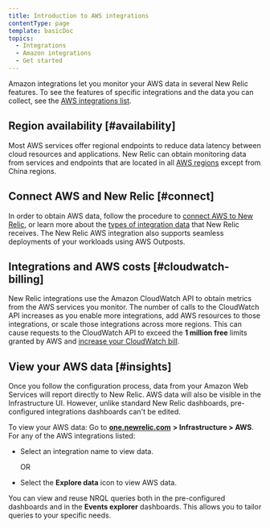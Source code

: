 ```yaml
---
title: Introduction to AWS integrations
contentType: page
template: basicDoc
topics:
  - Integrations
  - Amazon integrations
  - Get started
---
```


Amazon integrations let you monitor your AWS data in several New Relic features. To see the features of specific integrations and the data you can collect, see the [AWS integrations list](/docs/infrastructure/amazon-integrations/aws-integrations-list).

## Region availability [#availability]

Most AWS services offer regional endpoints to reduce data latency between cloud resources and applications. New Relic can obtain monitoring data from services and endpoints that are located in all [AWS regions](http://docs.aws.amazon.com/general/latest/gr/rande.html) except from China regions.

## Connect AWS and New Relic [#connect]

In order to obtain AWS data, follow the procedure to [connect AWS to New Relic](/docs/infrastructure/amazon-integrations/getting-started/connect-aws-services-infrastructure), or learn more about the [types of integration data](/docs/infrastructure/integrations-getting-started/getting-started/understand-integration-data-data-types) that New Relic receives. The New Relic AWS integration also supports seamless deployments of your workloads using AWS Outposts.

## Integrations and AWS costs [#cloudwatch-billing]

New Relic integrations use the Amazon CloudWatch API to obtain metrics from the AWS services you monitor. The number of calls to the CloudWatch API increases as you enable more integrations, add AWS resources to those integrations, or scale those integrations across more regions. This can cause requests to the CloudWatch API to exceed the **1 million free** limits granted by AWS and [increase your CloudWatch bill](/docs/infrastructure/amazon-integrations/troubleshooting/cloudwatch-billing-increase).

## View your AWS data [#insights]

Once you follow the configuration process, data from your Amazon Web Services will report directly to New Relic. AWS data will also be visible in the Infrastructure UI. However, unlike standard New Relic dashboards, pre-configured integrations dashboards can't be edited.

To view your AWS data: Go to [**one.newrelic.com**](http://one.newrelic.com) **> Infrastructure > AWS**. For any of the AWS integrations listed:

* Select an integration name to view data.

  OR
* Select the **Explore data** <Icon name="fe-database"/>
  icon to view AWS data.

You can view and reuse NRQL queries both in the pre-configured dashboards and in the **Events explorer** dashboards. This allows you to tailor queries to your specific needs.
